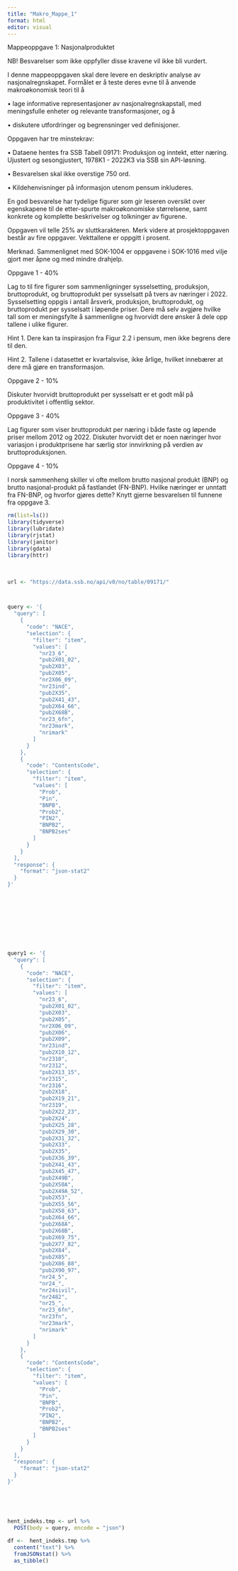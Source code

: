 ```yaml
---
title: "Makro_Mappe_1"
format: html
editor: visual
---
```


Mappeoppgave 1: Nasjonalproduktet

NB! Besvarelser som ikke oppfyller disse kravene vil ikke
bli vurdert.

I denne mappeoppgaven skal dere levere en deskriptiv analyse
av nasjonalregnskapet. Formålet er å teste deres evne til å anvende makroøkonomisk teori til å

• lage informative representasjoner av
nasjonalregnskapstall, med meningsfulle enheter og relevante transformasjoner, og å

• diskutere utfordringer og begrensninger ved definisjoner.

Oppgaven har tre minstekrav:

• Dataene hentes fra SSB Tabell 09171: Produksjon og
inntekt, etter næring. Ujustert og sesongjustert, 1978K1 - 2022K3 via SSB sin API-løsning.

• Besvarelsen skal ikke overstige 750 ord.

• Kildehenvisninger på informasjon utenom pensum inkluderes.

En god besvarelse har tydelige figurer som gir leseren
oversikt over egenskapene til de etter-spurte makroøkonomiske størrelsene, samt konkrete og
komplette beskrivelser og tolkninger av figurene.

Oppgaven vil telle 25% av sluttkarakteren. Merk videre at
prosjektoppgaven består av fire oppgaver. Vekttallene er oppgitt i prosent.

Merknad. Sammenlignet med SOK-1004 er oppgavene i SOK-1016
med vilje gjort mer åpne og med mindre drahjelp.

Oppgave 1 - 40%

Lag to til fire figurer som sammenligninger sysselsetting,
produksjon, bruttoprodukt, og bruttoprodukt per sysselsatt på tvers av næringer i 2022.
Sysselsetting oppgis i antall årsverk, produksjon, bruttoprodukt, og bruttoprodukt per sysselsatt i
løpende priser. Dere må selv avgjøre hvilke tall som er meningsfylte å sammenligne og
hvorvidt dere ønsker å dele opp tallene i ulike figurer.

Hint 1. Dere kan ta inspirasjon fra Figur 2.2 i pensum, men
ikke begrens dere til den.

Hint 2. Tallene i datasettet er kvartalsvise, ikke årlige,
hvilket innebærer at dere må gjøre en transformasjon.

Oppgave 2 - 10%

Diskuter hvorvidt bruttoprodukt per sysselsatt er et godt
mål på produktivitet i offentlig sektor.

Oppgave 3 - 40%

Lag figurer som viser bruttoprodukt per næring i både faste
og løpende priser mellom 2012 og 2022. Diskuter hvorvidt det er noen næringer hvor variasjon
i produktprisene har særlig stor innvirkning på verdien av bruttoproduksjonen.

Oppgave 4 - 10%

I norsk sammenheng skiller vi ofte mellom brutto nasjonal
produkt (BNP) og brutto nasjonal-produkt på fastlandet (FN-BNP). Hvilke næringer er unntatt
fra FN-BNP, og hvorfor gjøres dette? Knytt gjerne besvarelsen til funnene fra oppgave 3.

```r
rm(list=ls()) 
library(tidyverse)
library(lubridate)
library(rjstat)
library(janitor)
library(gdata)
library(httr) 
```

 

```r
url <- "https://data.ssb.no/api/v0/no/table/09171/"



query <- '{
  "query": [
    {
      "code": "NACE",
      "selection": {
        "filter": "item",
        "values": [
          "nr23_6",
          "pub2X01_02",
          "pub2X03",
          "pub2X05",
          "nr2X06_09",
          "nr23ind",
          "pub2X35",
          "pub2X41_43",
          "pub2X64_66",
          "pub2X68B",
          "nr23_6fn",
          "nr23mark",
          "nrimark"
        ]
      }
    },
    {
      "code": "ContentsCode",
      "selection": {
        "filter": "item",
        "values": [
          "Prob",
          "Pin",
          "BNPB",
          "Prob2",
          "PIN2",
          "BNPB2",
          "BNPB2ses"
        ]
      }
    }
  ],
  "response": {
    "format": "json-stat2"
  }
}'










query1 <- '{
  "query": [
    {
      "code": "NACE",
      "selection": {
        "filter": "item",
        "values": [
          "nr23_6",
          "pub2X01_02",
          "pub2X03",
          "pub2X05",
          "nr2X06_09",
          "pub2X06",
          "pub2X09",
          "nr23ind",
          "pub2X10_12",
          "nr2310",
          "nr2312",
          "pub2X13_15",
          "nr2315",
          "nr2316",
          "pub2X18",
          "pub2X19_21",
          "nr2319",
          "pub2X22_23",
          "pub2X24",
          "pub2X25_28",
          "pub2X29_30",
          "pub2X31_32",
          "pub2X33",
          "pub2X35",
          "pub2X36_39",
          "pub2X41_43",
          "pub2X45_47",
          "pub2X49B",
          "pub2X50A",
          "pub2X49A_52",
          "pub2X53",
          "pub2X55_56",
          "pub2X58_63",
          "pub2X64_66",
          "pub2X68A",
          "pub2X68B",
          "pub2X69_75",
          "pub2X77_82",
          "pub2X84",
          "pub2X85",
          "pub2X86_88",
          "pub2X90_97",
          "nr24_5",
          "nr24_",
          "nr24sivil",
          "nr2482",
          "nr25_",
          "nr23_6fn",
          "nr23fn",
          "nr23mark",
          "nrimark"
        ]
      }
    },
    {
      "code": "ContentsCode",
      "selection": {
        "filter": "item",
        "values": [
          "Prob",
          "Pin",
          "BNPB",
          "Prob2",
          "PIN2",
          "BNPB2",
          "BNPB2ses"
        ]
      }
    }
  ],
  "response": {
    "format": "json-stat2"
  }
}'
  
  
  
  
  
hent_indeks.tmp <- url %>%
  POST(body = query, encode = "json")

df <-  hent_indeks.tmp %>%
  content("text") %>%
  fromJSONstat() %>%
  as_tibble()

```
